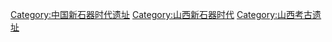 [[Category:中国新石器时代遗址|Category:中国新石器时代遗址]]
[[Category:山西新石器时代|Category:山西新石器时代]]
[[Category:山西考古遗址|Category:山西考古遗址]]